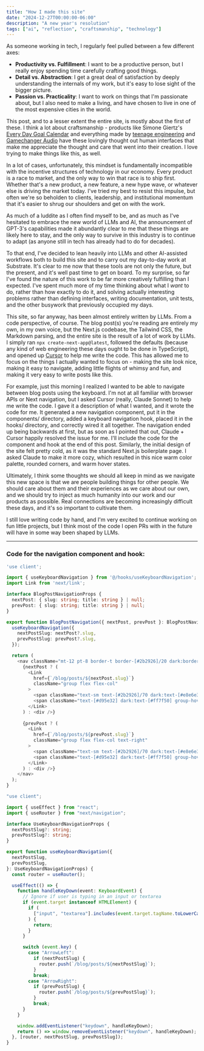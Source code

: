 ```yaml
---
title: "How I made this site"
date: "2024-12-27T00:00:00-06:00"
description: "A new year's resolution"
tags: ["ai", "reflection", "craftsmanship", "technology"]
---
```


As someone working in tech, I regularly feel pulled between a few different axes:

- **Productivity vs. Fulfillment**: I want to be a productive person, but I really enjoy spending time carefully crafting good things.
- **Detail vs. Abstraction**: I get a great deal of satisfaction by deeply understanding the internals of my work, but it's easy to lose sight of the bigger picture.
- **Passion vs. Practicality**: I want to work on things that I'm passionate about, but I also need to make a living, and have chosen to live in one of the most expensive cities in the world.

This post, and to a lesser extent the entire site, is mostly about the first of these. I think a lot about craftsmanship - products like Simone Giertz's [Every Day Goal Calendar](https://yetch.store/products/every-day-goal-calendar?srsltid=AfmBOoqjagAEULBCbEMVyeQbSfWRoklvqfMNHC3v3aCo0NMMn_HBniw2)
and everything made by [teenage engineering](https://teenage.engineering/) and [Gamechanger Audio](https://gamechangeraudio.com/) have these lovingly thought out
human interfaces that make me appreciate the thought and care that went into their creation. I love trying to make things like this, as well.

In a lot of cases, unfortunately, this mindset is fundamentally incompatible with the incentive structures of technology in our economy. Every product is a race to market,
and the only way to win that race is to ship first. Whether that's a new product, a new feature, a new hype wave, or whatever else is driving the market today. I've tried my
best to resist this impulse, but often we're so beholden to clients, leadership, and institutional momentum that it's easier to shrug our shoulders and get on with the work.

As much of a luddite as I often find myself to be, and as much as I've hesitated to embrace the new world of LLMs and AI, the announcement of GPT-3's capabilities made it abundantly
clear to me that these things are likely here to stay, and the only way to survive in this industry is to continue to adapt (as anyone still in tech has already had to do for decades).

To that end, I've decided to lean heavily into LLMs and other AI-assisted workflows both to build this site and to carry out my day-to-day work at Substrate. It's clear to me now that
these tools are not only the future, but the present, and it's well past time to get on board. To my surprise, so far I've found the nature of this work
to be far more creatively fulfilling than I expected. I've spent much more of my time thinking about what I _want_ to do, rather than how exactly to do it, and solving
actually interesting problems rather than defining interfaces, writing documentation, unit tests, and the other busywork that previously occupied my days.

This site, so far anyway, has been almost entirely written by LLMs. From a code perspective, of course. The blog post(s) you're reading are entirely my own, in my own voice,
but the Next.js codebase, the Tailwind CSS, the Markdown parsing, and the entire site is the result of a lot of work by LLMs. I simply ran `npx create-next-app@latest`,
followed the defaults (because any kind of web engineering these days ought to be done in TypeScript), and opened up [Cursor](https://www.cursor.com/) to help me write the code.
This has allowed me to focus on the things I actually wanted to focus on - making the site look nice, making it easy to navigate, adding little flights of whimsy and fun, 
and making it very easy to write posts like this. 

For example, just this morning I realized I wanted to be able to navigate between blog posts using the keyboard. I'm not at all familiar with browser APIs or Next navigation, but I asked
Cursor (really, Claude Sonnet) to help me write the code. I gave it a description of what I wanted, and it wrote the code for me. It generated a new navigation component, put it in the components/ directory,
added a keyboard navigation hook, placed it in the hooks/ directory, and correctly wired it all together. The navigation ended up being backwards at first, but as soon as I pointed that out,
Claude + Cursor happily resolved the issue for me. I'll include the code for the component and hook at the end of this post. Similarly, the initial design of the site felt pretty cold, as it was the standard Next.js boilerplate page. I asked Claude to make it more cozy,
which resulted in this nice warm color palette, rounded corners, and warm hover states.

Ultimately, I think some thoughts we should all keep in mind as we navigate this new space is that we are people building things for other people. We should care about them and their experiences
as we care about our own, and we should try to inject as much humanity into our work and our products as possible. Real connections are becoming increasingly difficult these days, and it's so important to 
cultivate them.

I still love writing code by hand, and I'm very excited to continue working on fun little projects, but I think most of the code I open PRs with in the future will have in some way been shaped by LLMs.


---

### Code for the navigation component and hook:

```TypeScript
'use client';

import { useKeyboardNavigation } from '@/hooks/useKeyboardNavigation';
import Link from 'next/link';

interface BlogPostNavigationProps {
  nextPost: { slug: string; title: string } | null;
  prevPost: { slug: string; title: string } | null;
}

export function BlogPostNavigation({ nextPost, prevPost }: BlogPostNavigationProps) {
  useKeyboardNavigation({
    nextPostSlug: nextPost?.slug,
    prevPostSlug: prevPost?.slug,
  });

  return (
    <nav className="mt-12 pt-8 border-t border-[#2b2926]/20 dark:border-[#e8e6e3]/20 flex justify-between">
      {nextPost ? (
        <Link 
          href={`/blog/posts/${nextPost.slug}`}
          className="group flex flex-col"
        >
          <span className="text-sm text-[#2b2926]/70 dark:text-[#e8e6e3]/70">Previous</span>
          <span className="text-[#d95e32] dark:text-[#ff7f50] group-hover:underline">{nextPost.title}</span>
        </Link>
      ) : <div />}
      
      {prevPost ? (
        <Link 
          href={`/blog/posts/${prevPost.slug}`}
          className="group flex flex-col text-right"
        >
          <span className="text-sm text-[#2b2926]/70 dark:text-[#e8e6e3]/70">Next</span>
          <span className="text-[#d95e32] dark:text-[#ff7f50] group-hover:underline">{prevPost.title}</span>
        </Link>
      ) : <div />}
    </nav>
  );
} 
```

```TypeScript
"use client";

import { useEffect } from "react";
import { useRouter } from "next/navigation";

interface UseKeyboardNavigationProps {
  nextPostSlug?: string;
  prevPostSlug?: string;
}

export function useKeyboardNavigation({
  nextPostSlug,
  prevPostSlug,
}: UseKeyboardNavigationProps) {
  const router = useRouter();

  useEffect(() => {
    function handleKeyDown(event: KeyboardEvent) {
      // Ignore if user is typing in an input or textarea
      if (event.target instanceof HTMLElement) {
        if (
          ["input", "textarea"].includes(event.target.tagName.toLowerCase())
        ) {
          return;
        }
      }

      switch (event.key) {
        case "ArrowLeft":
          if (nextPostSlug) {
            router.push(`/blog/posts/${nextPostSlug}`);
          }
          break;
        case "ArrowRight":
          if (prevPostSlug) {
            router.push(`/blog/posts/${prevPostSlug}`);
          }
          break;
      }
    }

    window.addEventListener("keydown", handleKeyDown);
    return () => window.removeEventListener("keydown", handleKeyDown);
  }, [router, nextPostSlug, prevPostSlug]);
}
```



